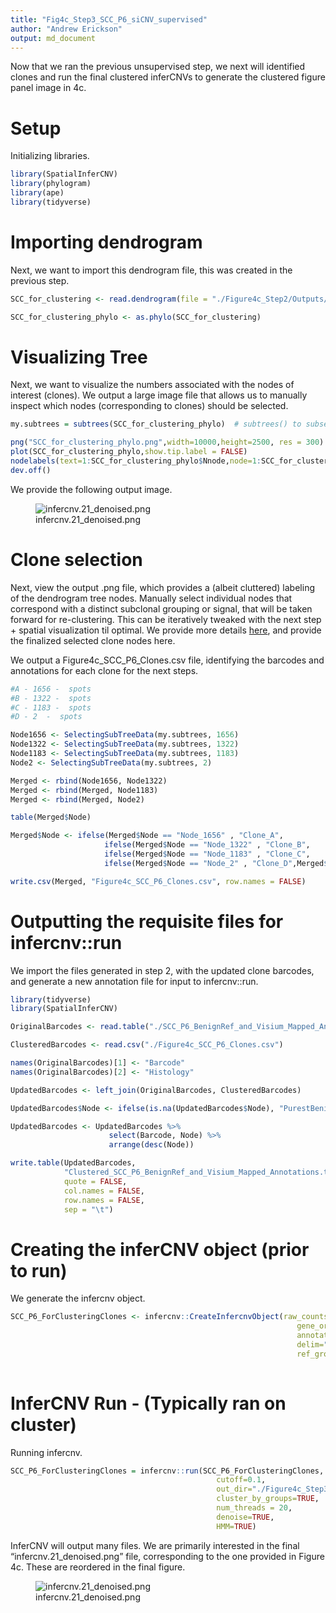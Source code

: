 ```yaml
---
title: "Fig4c_Step3_SCC_P6_siCNV_supervised"
author: "Andrew Erickson"
output: md_document
---
```


Now that we ran the previous unsupervised step, we next will identified clones and run the final clustered inferCNVs to generate the clustered figure panel image in 4c.

# Setup

Initializing libraries.

```r
library(SpatialInferCNV)
library(phylogram)
library(ape)
library(tidyverse)
```

# Importing dendrogram

Next, we want to import this dendrogram file, this was created  in the previous step.

```r
SCC_for_clustering <- read.dendrogram(file = "./Figure4c_Step2/Outputs/infercnv.21_denoised.observations_dendrogram.txt")

SCC_for_clustering_phylo <- as.phylo(SCC_for_clustering)
```

# Visualizing Tree

Next, we want to visualize the numbers associated with the nodes of interest (clones). We output a large image file that allows us to manually inspect which nodes (corresponding to clones) should be selected.

```r
my.subtrees = subtrees(SCC_for_clustering_phylo)  # subtrees() to subset

png("SCC_for_clustering_phylo.png",width=10000,height=2500, res = 300)
plot(SCC_for_clustering_phylo,show.tip.label = FALSE)
nodelabels(text=1:SCC_for_clustering_phylo$Nnode,node=1:SCC_for_clustering_phylo$Nnode+Ntip(SCC_for_clustering_phylo))
dev.off()
```

We provide the following output image.

![infercnv.21_denoised.png](https://github.com/aerickso/SpatialInferCNV/blob/main/FigureScripts/Figure%204/Figure4c_SCC/Step3/SCC_for_clustering_phylo.png)


# Clone selection 

Next, view the output .png file, which provides a (albeit cluttered) labeling of the dendrogram tree nodes. Manually select individual nodes that correspond with a distinct subclonal grouping or signal, that will be taken forward for re-clustering. This can be iteratively tweaked with the next step + spatial visualization til optimal. We provide more details [here](https://github.com/aerickso/SpatialInferCNV/blob/main/FigureScripts/Figure%203/Figure3.md), and provide the finalized selected clone nodes here.

We output a Figure4c_SCC_P6_Clones.csv file, identifying the barcodes and annotations for each clone for the next steps.

```r
#A - 1656 -  spots
#B - 1322 -  spots
#C - 1183 -  spots
#D - 2  -  spots

Node1656 <- SelectingSubTreeData(my.subtrees, 1656)
Node1322 <- SelectingSubTreeData(my.subtrees, 1322)
Node1183 <- SelectingSubTreeData(my.subtrees, 1183)
Node2 <- SelectingSubTreeData(my.subtrees, 2)

Merged <- rbind(Node1656, Node1322)
Merged <- rbind(Merged, Node1183)
Merged <- rbind(Merged, Node2)

table(Merged$Node)

Merged$Node <- ifelse(Merged$Node == "Node_1656" , "Clone_A", 
                     ifelse(Merged$Node == "Node_1322" , "Clone_B",
                     ifelse(Merged$Node == "Node_1183" , "Clone_C",
                     ifelse(Merged$Node == "Node_2" , "Clone_D",Merged$Node))))

write.csv(Merged, "Figure4c_SCC_P6_Clones.csv", row.names = FALSE)
```

# Outputting the requisite files for infercnv::run

We import the files generated in step 2, with the updated clone barcodes, and generate a new annotation file for input to infercnv::run.

```r
library(tidyverse)
library(SpatialInferCNV)

OriginalBarcodes <- read.table("./SCC_P6_BenignRef_and_Visium_Mapped_Annotations.tsv", sep = "\t")

ClusteredBarcodes <- read.csv("./Figure4c_SCC_P6_Clones.csv")

names(OriginalBarcodes)[1] <- "Barcode"
names(OriginalBarcodes)[2] <- "Histology"

UpdatedBarcodes <- left_join(OriginalBarcodes, ClusteredBarcodes)

UpdatedBarcodes$Node <- ifelse(is.na(UpdatedBarcodes$Node), "PurestBenign_SCCPatient6", UpdatedBarcodes$Node)

UpdatedBarcodes <- UpdatedBarcodes %>%
                      select(Barcode, Node) %>%
                      arrange(desc(Node))

write.table(UpdatedBarcodes, 
            "Clustered_SCC_P6_BenignRef_and_Visium_Mapped_Annotations.tsv", 
            quote = FALSE, 
            col.names = FALSE, 
            row.names = FALSE, 
            sep = "\t")

```

# Creating the inferCNV object (prior to run)

We generate the infercnv object.

```r
SCC_P6_ForClusteringClones <- infercnv::CreateInfercnvObject(raw_counts_matrix="./SCC_P6_BenignRef_and_Visium_Mapped_Counts.tsv", 
                                                                gene_order_file="./SCC_P6_BenignRef_and_Visium_GeneOrderFile.tsv",
                                                                annotations_file="./Clustered_SCC_P6_BenignRef_and_Visium_Mapped_Annotations.tsv",
                                                                delim="\t",
                                                                ref_group_names="PurestBenign_SCCPatient6",
								                                                chr_exclude = c("chrM"))
```

# InferCNV Run - (Typically ran on cluster)

Running infercnv.

```r
SCC_P6_ForClusteringClones = infercnv::run(SCC_P6_ForClusteringClones,
                                              cutoff=0.1,
                                              out_dir="./Figure4c_Step3/Outputs", 
                                              cluster_by_groups=TRUE,
                                              num_threads = 20, 
                                              denoise=TRUE,
                                              HMM=TRUE)
```

InferCNV will output many files. We are primarily interested in the final "infercnv.21_denoised.png" file, corresponding to the one provided in Figure 4c. These are reordered in the final figure.

![infercnv.21_denoised.png](https://github.com/aerickso/SpatialInferCNV/blob/main/FigureScripts/Figure%204/Figure4c_SCC/Step3/infercnv.21_denoised.png)
